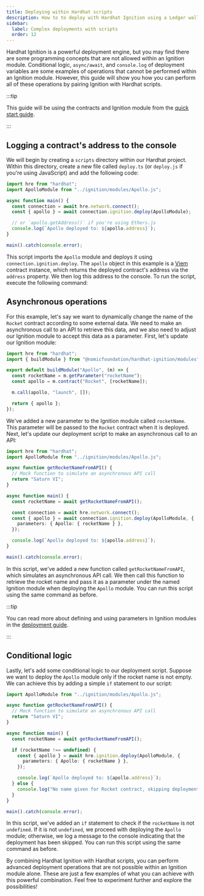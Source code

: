 ```yaml
---
title: Deploying within Hardhat scripts
description: How to to deploy with Hardhat Ignition using a Ledger wallet
sidebar:
  label: Complex deployments with scripts
  order: 12
---
```



Hardhat Ignition is a powerful deployment engine, but you may find there are some programming concepts that are not allowed within an Ignition module. Conditional logic, `async/await`, and `console.log` of deployment variables are some examples of operations that cannot be performed within an Ignition module. However, this guide will show you how you can perform all of these operations by pairing Ignition with Hardhat scripts.

:::tip

This guide will be using the contracts and Ignition module from the [quick start guide](/ignition/docs/getting-started#quick-start).

:::

## Logging a contract's address to the console

We will begin by creating a `scripts` directory within our Hardhat project. Within this directory, create a new file called `deploy.ts` (or `deploy.js` if you're using JavaScript) and add the following code:

```ts
import hre from "hardhat";
import ApolloModule from "../ignition/modules/Apollo.js";

async function main() {
  const connection = await hre.network.connect();
  const { apollo } = await connection.ignition.deploy(ApolloModule);

  // or `apollo.getAddress()` if you're using Ethers.js
  console.log(`Apollo deployed to: ${apollo.address}`);
}

main().catch(console.error);
```

This script imports the `Apollo` module and deploys it using `connection.ignition.deploy`. The `apollo` object in this example is a [Viem](https://viem.sh) contract instance, which returns the deployed contract's address via the `address` property. We then log this address to the console. To run the script, execute the following command:

<Run command="hardhat run scripts/deploy.ts" />

## Asynchronous operations

For this example, let's say we want to dynamically change the name of the `Rocket` contract according to some external data. We need to make an asynchronous call to an API to retrieve this data, and we also need to adjust our Ignition module to accept this data as a parameter. First, let's update our Ignition module:

```ts {4}
import hre from "hardhat";
import { buildModule } from "@nomicfoundation/hardhat-ignition/modules";

export default buildModule("Apollo", (m) => {
  const rocketName = m.getParameter("rocketName");
  const apollo = m.contract("Rocket", [rocketName]);

  m.call(apollo, "launch", []);

  return { apollo };
});
```

We've added a new parameter to the Ignition module called `rocketName`. This parameter will be passed to the `Rocket` contract when it is deployed. Next, let's update our deployment script to make an asynchronous call to an API:

```ts
import hre from "hardhat";
import ApolloModule from "../ignition/modules/Apollo.js";

async function getRocketNameFromAPI() {
  // Mock function to simulate an asynchronous API call
  return "Saturn VI";
}

async function main() {
  const rocketName = await getRocketNameFromAPI();

  const connection = await hre.network.connect();
  const { apollo } = await connection.ignition.deploy(ApolloModule, {
    parameters: { Apollo: { rocketName } },
  });

  console.log(`Apollo deployed to: ${apollo.address}`);
}

main().catch(console.error);
```

In this script, we've added a new function called `getRocketNameFromAPI`, which simulates an asynchronous API call. We then call this function to retrieve the rocket name and pass it as a parameter under the named Ignition module when deploying the `Apollo` module. You can run this script using the same command as before.

:::tip

You can read more about defining and using parameters in Ignition modules in the [deployment guide](/ignition/docs/guides/deploy#defining-parameters-during-deployment).

:::

## Conditional logic

Lastly, let's add some conditional logic to our deployment script. Suppose we want to deploy the `Apollo` module only if the rocket name is not empty. We can achieve this by adding a simple `if` statement to our script:

```ts
import ApolloModule from "../ignition/modules/Apollo.js";

async function getRocketNameFromAPI() {
  // Mock function to simulate an asynchronous API call
  return "Saturn VI";
}

async function main() {
  const rocketName = await getRocketNameFromAPI();

  if (rocketName !== undefined) {
    const { apollo } = await hre.ignition.deploy(ApolloModule, {
      parameters: { Apollo: { rocketName } },
    });

    console.log(`Apollo deployed to: ${apollo.address}`);
  } else {
    console.log("No name given for Rocket contract, skipping deployment");
  }
}

main().catch(console.error);
```

In this script, we've added an `if` statement to check if the `rocketName` is not `undefined`. If it is not `undefined`, we proceed with deploying the `Apollo` module; otherwise, we log a message to the console indicating that the deployment has been skipped. You can run this script using the same command as before.

By combining Hardhat Ignition with Hardhat scripts, you can perform advanced deployment operations that are not possible within an Ignition module alone. These are just a few examples of what you can achieve with this powerful combination. Feel free to experiment further and explore the possibilities!
